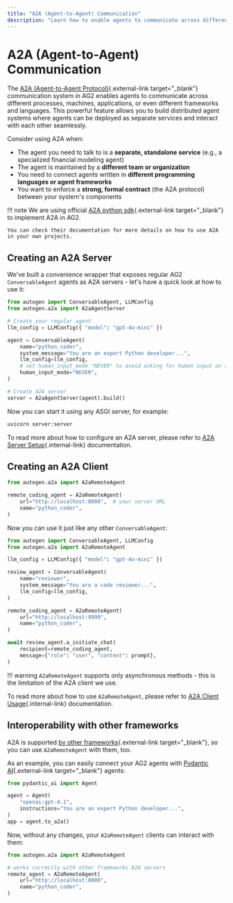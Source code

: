 ```yaml
---
title: "A2A (Agent-to-Agent) Communication"
description: "Learn how to enable agents to communicate across different processes and machines using the A2A protocol."
---
```


# A2A (Agent-to-Agent) Communication

The [A2A (Agent-to-Agent Protocol)](https://a2a-protocol.org/latest/){.external-link target="_blank"} communication system in AG2 enables agents to communicate across different processes, machines, applications, or even different frameworks and languages. This powerful feature allows you to build distributed agent systems where agents can be deployed as separate services and interact with each other seamlessly.

Consider using A2A when:

* The agent you need to talk to is a **separate, standalone service** (e.g., a specialized financial modeling agent)
* The agent is maintained by a **different team or organization**
* You need to connect agents written in **different programming languages or agent frameworks**
* You want to enforce a **strong, formal contract** (the A2A protocol) between your system's components

!!! note
    We are using official [A2A python sdk](https://github.com/a2aproject/a2a-python){.external-link target="_blank"} to implement A2A in AG2.

    You can check their documentation for more details on how to use A2A in your own projects.

## Creating an A2A Server

We've built a convenience wrapper that exposes regular AG2 `ConversableAgent` agents as A2A servers - let's have a quick look at how to use it:

```python title="server.py" linenums="1" hl_lines="16"
from autogen import ConversableAgent, LLMConfig
from autogen.a2a import A2aAgentServer

# Create your regular agent
llm_config = LLMConfig({ "model": "gpt-4o-mini" })

agent = ConversableAgent(
    name="python_coder",
    system_message="You are an expert Python developer...",
    llm_config=llm_config,
    # set human_input_mode "NEVER" to avoid asking for human input on server side
    human_input_mode="NEVER",
)

# Create A2A server
server = A2aAgentServer(agent).build()
```

Now you can start it using any ASGI server, for example:

```bash
uvicorn server:server
```

To read more about how to configure an A2A server, please refer to [A2A Server Setup](./server){.internal-link} documentation.

## Creating an A2A Client

```python title="client.py" linenums="1" hl_lines="4"
from autogen.a2a import A2aRemoteAgent

remote_coding_agent = A2aRemoteAgent(
    url="http://localhost:8000",  # your server URL
    name="python_coder",
)
```

Now you can use it just like any other `ConversableAgent`:

```python linenums="1"
from autogen import ConversableAgent, LLMConfig
from autogen.a2a import A2aRemoteAgent

llm_config = LLMConfig({ "model": "gpt-4o-mini" })

review_agent = ConversableAgent(
    name="reviewer",
    system_message="You are a code reviewer...",
    llm_config=llm_config,
)

remote_coding_agent = A2aRemoteAgent(
    url="http://localhost:9999",
    name="python_coder",
)

await review_agent.a_initiate_chat(
    recipient=remote_coding_agent,
    message={"role": "user", "content": prompt},
)
```

!!! warning
    `A2aRemoteAgent` supports only asynchronous methods - this is the limitation of the A2A client we use.

To read more about how to use `A2aRemoteAgent`, please refer to [A2A Client Usage](./client){.internal-link} documentation.

## Interoperability with other frameworks

A2A is supported [by other frameworks](https://a2a-protocol.org/latest/community/#a2a-integrations){.external-link target="_blank"}, so you can use `A2aRemoteAgent` with them, too.

As an example, you can easily connect your AG2 agents with [Pydantic AI](https://ai.pydantic.dev/a2a/){.external-link target="_blank"} agents:

```python title="server.py" linenums="1"
from pydantic_ai import Agent

agent = Agent(
    "openai:gpt-4.1",
    instructions="You are an expert Python developer...",
)
app = agent.to_a2a()
```

Now, without any changes, your `A2aRemoteAgent` clients can interact with them:

```python title="client.py" linenums="1"
from autogen.a2a import A2aRemoteAgent

# works correctly with other frameworks A2A servers
remote_agent = A2aRemoteAgent(
    url="http://localhost:8000",
    name="python_coder",
)
```
